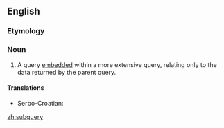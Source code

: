 ==English==

===Etymology===
{{prefix|sub|query}}

===Noun===
{{en-noun|subqueries}}

# {{context|databases|lang=en}} A query [[embed]]ded within a more extensive query, relating only to the data returned by the parent query.

====Translations====
{{trans-top|embedded query}}
* Serbo-Croatian: {{t-|sh|podupit|m}}
{{trans-mid}}
{{trans-bottom}}

[[zh:subquery]]